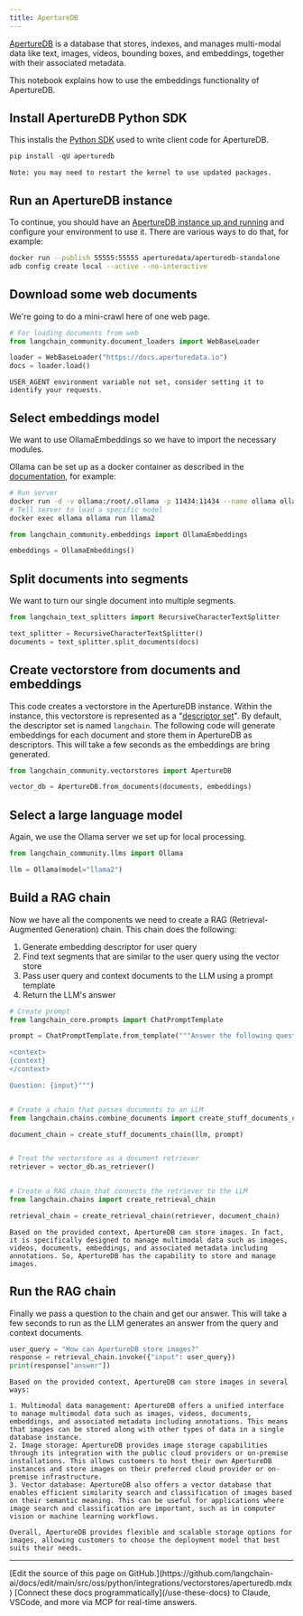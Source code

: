 ```yaml
---
title: ApertureDB
---
```


[ApertureDB](https://docs.aperturedata.io) is a database that stores, indexes, and manages multi-modal data like text, images, videos, bounding boxes, and embeddings, together with their associated metadata.

This notebook explains how to use the embeddings functionality of ApertureDB.

## Install ApertureDB Python SDK

This installs the [Python SDK](https://docs.aperturedata.io/category/aperturedb-python-sdk) used to write client code for ApertureDB.

```python
pip install -qU aperturedb
```

```output
Note: you may need to restart the kernel to use updated packages.
```

## Run an ApertureDB instance

To continue, you should have an [ApertureDB instance up and running](https://docs.aperturedata.io/HowToGuides/start/Setup) and configure your environment to use it.
There are various ways to do that, for example:

```bash
docker run --publish 55555:55555 aperturedata/aperturedb-standalone
adb config create local --active --no-interactive
```

## Download some web documents

We're going to do a mini-crawl here of one web page.

```python
# For loading documents from web
from langchain_community.document_loaders import WebBaseLoader

loader = WebBaseLoader("https://docs.aperturedata.io")
docs = loader.load()
```

```output
USER_AGENT environment variable not set, consider setting it to identify your requests.
```

## Select embeddings model

We want to use OllamaEmbeddings so we have to import the necessary modules.

Ollama can be set up as a docker container as described in the [documentation](https://hub.docker.com/r/ollama/ollama), for example:

```bash
# Run server
docker run -d -v ollama:/root/.ollama -p 11434:11434 --name ollama ollama/ollama
# Tell server to load a specific model
docker exec ollama ollama run llama2
```

```python
from langchain_community.embeddings import OllamaEmbeddings

embeddings = OllamaEmbeddings()
```

## Split documents into segments

We want to turn our single document into multiple segments.

```python
from langchain_text_splitters import RecursiveCharacterTextSplitter

text_splitter = RecursiveCharacterTextSplitter()
documents = text_splitter.split_documents(docs)
```

## Create vectorstore from documents and embeddings

This code creates a vectorstore in the ApertureDB instance.
Within the instance, this vectorstore is represented as a "[descriptor set](https://docs.aperturedata.io/category/descriptorset-commands)".
By default, the descriptor set is named `langchain`.  The following code will generate embeddings for each document and store them in ApertureDB as descriptors.  This will take a few seconds as the embeddings are bring generated.

```python
from langchain_community.vectorstores import ApertureDB

vector_db = ApertureDB.from_documents(documents, embeddings)
```

## Select a large language model

Again, we use the Ollama server we set up for local processing.

```python
from langchain_community.llms import Ollama

llm = Ollama(model="llama2")
```

## Build a RAG chain

Now we have all the components we need to create a RAG (Retrieval-Augmented Generation) chain.  This chain does the following:

1. Generate embedding descriptor for user query
2. Find text segments that are similar to the user query using the vector store
3. Pass user query and context documents to the LLM using a prompt template
4. Return the LLM's answer

```python
# Create prompt
from langchain_core.prompts import ChatPromptTemplate

prompt = ChatPromptTemplate.from_template("""Answer the following question based only on the provided context:

<context>
{context}
</context>

Question: {input}""")


# Create a chain that passes documents to an LLM
from langchain.chains.combine_documents import create_stuff_documents_chain

document_chain = create_stuff_documents_chain(llm, prompt)


# Treat the vectorstore as a document retriever
retriever = vector_db.as_retriever()


# Create a RAG chain that connects the retriever to the LLM
from langchain.chains import create_retrieval_chain

retrieval_chain = create_retrieval_chain(retriever, document_chain)
```

```output
Based on the provided context, ApertureDB can store images. In fact, it is specifically designed to manage multimodal data such as images, videos, documents, embeddings, and associated metadata including annotations. So, ApertureDB has the capability to store and manage images.
```

## Run the RAG chain

Finally we pass a question to the chain and get our answer.  This will take a few seconds to run as the LLM generates an answer from the query and context documents.

```python
user_query = "How can ApertureDB store images?"
response = retrieval_chain.invoke({"input": user_query})
print(response["answer"])
```

```output
Based on the provided context, ApertureDB can store images in several ways:

1. Multimodal data management: ApertureDB offers a unified interface to manage multimodal data such as images, videos, documents, embeddings, and associated metadata including annotations. This means that images can be stored along with other types of data in a single database instance.
2. Image storage: ApertureDB provides image storage capabilities through its integration with the public cloud providers or on-premise installations. This allows customers to host their own ApertureDB instances and store images on their preferred cloud provider or on-premise infrastructure.
3. Vector database: ApertureDB also offers a vector database that enables efficient similarity search and classification of images based on their semantic meaning. This can be useful for applications where image search and classification are important, such as in computer vision or machine learning workflows.

Overall, ApertureDB provides flexible and scalable storage options for images, allowing customers to choose the deployment model that best suits their needs.
```

---

<Callout icon="pen-to-square" iconType="regular">
    [Edit the source of this page on GitHub.](https://github.com/langchain-ai/docs/edit/main/src/oss/python/integrations/vectorstores/aperturedb.mdx)
</Callout>
<Tip icon="terminal" iconType="regular">
    [Connect these docs programmatically](/use-these-docs) to Claude, VSCode, and more via MCP for    real-time answers.
</Tip>
